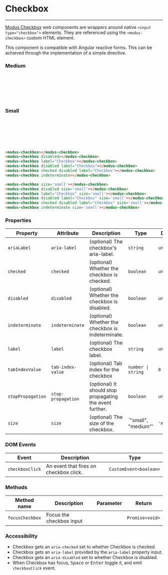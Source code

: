 
# Checkbox

---

[Modus Checkbox](https://modus.trimble.com/components/checkboxes/) web components are wrappers around native `<input type="checkbox">` elements. They are referenced using the `<modus-checkbox>` custom HTML element.

This component is compatible with Angular reactive forms. This can be achieved through the implementation of a simple directive.

<Anchor storyId="user-inputs-checkbox--medium" />

### Medium

<modus-checkbox></modus-checkbox><br />
<modus-checkbox disabled></modus-checkbox><br />
<modus-checkbox label="Checkbox"></modus-checkbox><br />
<modus-checkbox disabled label="Checkbox"></modus-checkbox><br />
<modus-checkbox checked disabled label="Checkbox"></modus-checkbox><br />
<modus-checkbox indeterminate></modus-checkbox>

### Small

<modus-checkbox size='small'></modus-checkbox><br />
<modus-checkbox disabled size='small'></modus-checkbox><br />
<modus-checkbox label="Checkbox" size='small'></modus-checkbox><br />
<modus-checkbox disabled label="Checkbox" size='small'></modus-checkbox><br />
<modus-checkbox checked disabled label="Checkbox" size='small'></modus-checkbox><br />
<modus-checkbox indeterminate size='small'></modus-checkbox>


```html
<modus-checkbox></modus-checkbox>
<modus-checkbox disabled></modus-checkbox>
<modus-checkbox label="Checkbox"></modus-checkbox>
<modus-checkbox disabled label="Checkbox"></modus-checkbox>
<modus-checkbox checked disabled label="Checkbox"></modus-checkbox>
<modus-checkbox indeterminate></modus-checkbox>

<modus-checkbox size='small'></modus-checkbox>
<modus-checkbox disabled size='small'></modus-checkbox>
<modus-checkbox label="Checkbox" size='small'></modus-checkbox>
<modus-checkbox disabled label="Checkbox" size='small'></modus-checkbox>
<modus-checkbox checked disabled label="Checkbox" size='small'></modus-checkbox>
<modus-checkbox indeterminate size='small'></modus-checkbox>

```

### Properties

| Property          | Attribute          | Description                                              | Type               | Default     |
| ----------------- | ------------------ | -------------------------------------------------------- | ------------------ | ----------- |
| `ariaLabel`       | `aria-label`       | (optional) The checkbox's aria-label.                    | `string`           | `undefined` |
| `checked`         | `checked`          | (optional) Whether the checkbox is checked.              | `boolean`          | `undefined` |
| `disabled`        | `disabled`         | (optional) Whether the checkbox is disabled.             | `boolean`          | `undefined` |
| `indeterminate`   | `indeterminate`    | (optional) Whether the checkbox is indeterminate.        | `boolean`          | `undefined` |
| `label`           | `label`            | (optional) The checkbox label.                           | `string`           | `undefined` |
| `tabIndexValue`   | `tab-index-value`  | (optional) Tab Index for the checkbox                    | `number \| string` | `0`         |
| `stopPropagation` | `stop-propagation` | (optional) It should stop propagating the event further. | `boolean`          | `undefined` |
| `size` | `size` | (optional) The size of the checkbox. | `"small", "medium"'          | `'medium'` |

### DOM Events

| Event           | Description                            | Type                   |
| --------------- | -------------------------------------- | ---------------------- |
| `checkboxClick` | An event that fires on checkbox click. | `CustomEvent<boolean>` |

### Methods

| Method name     | Description              | Parameter | Return          |
| --------------- | ------------------------ | --------- | --------------- |
| `focusCheckbox` | Focus the checkbox input |           | `Promise<void>` |

### Accessibility

- Checkbox gets an `aria-checked` set to whether Checkbox is checked.
- Checkbox gets an `aria-label` provided by the `aria-label` property input.
- Checkbox gets an `aria-disabled` set to whether Checkbox is disabled.
- When Checkbox has focus, <kbd>Space</kbd> or <kbd>Enter</kbd> toggle it, and emit `checkboxClick` event.
